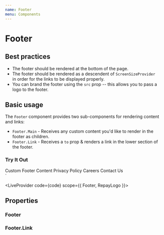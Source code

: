 ```yaml
---
name: Footer
menu: Components
---
```



# Footer

## Best practices

- The footer should be rendered at the bottom of the page.
- The footer should be rendered as a descendent of `ScreenSizeProvider` in order for the links to be displayed properly.
- You can brand the footer using the `src` prop -- this allows you to pass a logo to the footer.

## Basic usage

The `Footer` component provides two sub-components for rendering content and links:
  - `Footer.Main` - Receives any custom content you'd like to render in the footer as children.
  - `Footer.Link` - Receives a `to` prop & renders a link in the lower section of the footer.

### Try It Out

<Footer src={RepayLogo}>
  <Footer.Main>Custom Footer Content</Footer.Main>
  <Footer.Link to="https://google.com">Privacy Policy</Footer.Link>
  <Footer.Link to="https://repay.com">Careers</Footer.Link>
  <Footer.Link to="https://microsoft.com">Contact Us</Footer.Link>
</Footer>
`

<LiveProvider code={code} scope={{ Footer, RepayLogo }}>
  <LiveEditor style={livePreviewStyle} />
  <LiveError />
  <LivePreview />
</LiveProvider>

## Properties

### Footer
<PropsTable of={Footer} />

### Footer.Link
<PropsTable of={Footer} staticProp="FooterLink" />
